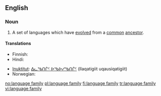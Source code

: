 ==English==
{{wikipedia}}

===Noun===
{{en-noun|language families|sg=[[language]] [[family]]}}

# {{linguistics}} A set of languages which have [[evolved]] from a [[common]] [[ancestor]].

====Translations====
{{trans-top|set of languages}}
* Finnish: {{t+|fi|kielikunta}}
* Hindi: {{t|hi|भाषा-परिवार|m|tr=bhāṣā-parivār|sc=Deva}}
{{trans-mid}}
* [[Inuktitut]]: [[ᐃᓚᖃᑎᒌᑦ ᐅᖃᐅᓯᖃᑎᒌᑦ]] (Ilaqatigiit uqausiqatigiit)
* Norwegian: {{t+|no|språkfamilie|m}}
{{trans-bottom}}

[[no:language family]]
[[pl:language family]]
[[fi:language family]]
[[tr:language family]]
[[vi:language family]]